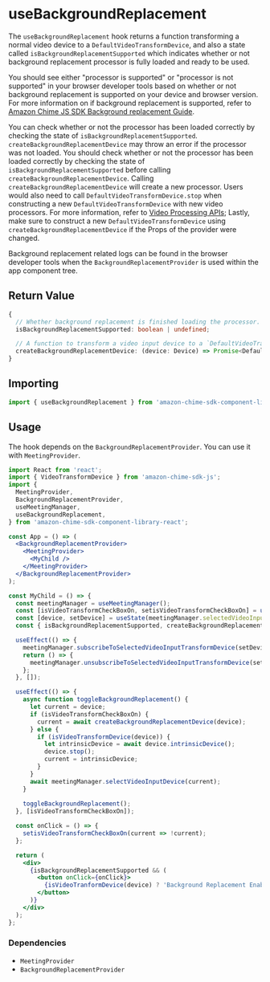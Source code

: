 
<Meta title="SDK Hooks/useBackgroundReplacement" />

# useBackgroundReplacement

The `useBackgroundReplacement` hook returns a function transforming a normal video device to a `DefaultVideoTransformDevice`, and also a 
state called `isBackgroundReplacementSupported` which indicates whether or not background replacement processor is fully loaded and ready to be used. 

You should see either "processor is supported" or "processor is not supported" in your browser developer tools based on whether or not
background replacement is supported on your device and browser version. For more information on if background replacement is supported, refer
to [Amazon Chime JS SDK Background replacement Guide](https://github.com/aws/amazon-chime-sdk-js/blob/main/guides/15_Background_Filter_Video_Processor.md#integrating-background-filters-into-your-amazon-chime-sdk-for-javascript-application).

You can check whether or not the processor has been loaded correctly by checking the state of `isBackgroundReplacementSupported`.
`createBackgroundReplacementDevice` may throw an error if the processor was not loaded. You should check whether or not the processor has been loaded correctly by checking the state of `isBackgroundReplacementSupported`
before calling `createBackgroundReplacementDevice`. Calling `createBackgroundReplacementDevice` will create a new processor. Users would also need to call `DefaultVideoTransformDevice.stop` when constructing a new 
`DefaultVideoTransformDevice` with new video processors. For more information, refer to [Video Processing APIs](https://github.com/aws/amazon-chime-sdk-js/blob/main/guides/10_Video_Processor.md#stopping-videotransformdevice);
Lastly, make sure to construct a new `DefaultVideoTransformDevice` using `createBackgroundReplacementDevice` if the Props of the provider were changed.

Background replacement related logs can be found in the browser developer tools when the `BackgroundReplacementProvider` is used within the app component tree.

## Return Value

```typescript
{
  // Whether background replacement is finished loading the processor. The default value is undefined, then changes to true or false.
  isBackgroundReplacementSupported: boolean | undefined;

  // A function to transform a video input device to a `DefaultVideoTransformDevice`.
  createBackgroundReplacementDevice: (device: Device) => Promise<DefaultVideoTransformDevice>;
}

```

## Importing

```javascript
import { useBackgroundReplacement } from 'amazon-chime-sdk-component-library-react';
```

## Usage

The hook depends on the `BackgroundReplacementProvider`. You can use it with `MeetingProvider`.

```jsx
import React from 'react';
import { VideoTransformDevice } from 'amazon-chime-sdk-js';
import {
  MeetingProvider,
  BackgroundReplacementProvider,
  useMeetingManager,
  useBackgroundReplacement,
} from 'amazon-chime-sdk-component-library-react';

const App = () => (
  <BackgroundReplacementProvider>
    <MeetingProvider>
      <MyChild />
    </MeetingProvider>
  </BackgroundReplacementProvider>
);

const MyChild = () => {
  const meetingManager = useMeetingManager();
  const [isVideoTransformCheckBoxOn, setisVideoTransformCheckBoxOn] = useState(false);
  const [device, setDevice] = useState(meetingManager.selectedVideoInputDevice);
  const { isBackgroundReplacementSupported, createBackgroundReplacementDevice } = useBackgroundReplacement();

  useEffect(() => {
    meetingManager.subscribeToSelectedVideoInputTransformDevice(setDevice);
    return () => {
      meetingManager.unsubscribeToSelectedVideoInputTransformDevice(setDevice);
    };
  }, []);

  useEffect(() => {
    async function toggleBackgroundReplacement() {
      let current = device;
      if (isVideoTransformCheckBoxOn) {
        current = await createBackgroundReplacementDevice(device);
      } else {
        if (isVideoTransformDevice(device)) {
          let intrinsicDevice = await device.intrinsicDevice();
          device.stop();
          current = intrinsicDevice;
        }
      }
      await meetingManager.selectVideoInputDevice(current);
    }
    
    toggleBackgroundReplacement();
  }, [isVideoTransformCheckBoxOn]);

  const onClick = () => {
    setisVideoTransformCheckBoxOn(current => !current);
  };

  return (
    <div>
      {isBackgroundReplacementSupported && (
        <button onClick={onClick}>
          {isVideoTranformDevice(device) ? 'Background Replacement Enabled' : 'Enable Background Replacement'}
        </button>
      )}
    </div>
  );
};
```

### Dependencies

- `MeetingProvider`
- `BackgroundReplacementProvider`
